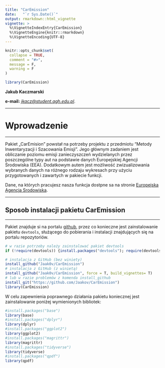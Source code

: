 ```yaml
---
title: "CarEmission"
date:   "`r Sys.Date()`"
output: rmarkdown::html_vignette
vignette: >
  %\VignetteIndexEntry{CarEmission}
  %\VignetteEngine{knitr::rmarkdown}
  %\VignetteEncoding{UTF-8}
---
```


```r
knitr::opts_chunk$set(
  collapse = TRUE,
  comment = "#>",
  message = F, 
  warning = F
)
```

```r
library(CarEmission)
```


**Jakub Kaczmarski**

**e-mail:** *[jkacz@student.agh.edu.pl](jkacz@student.agh.edu.pl)*.

***
# Wprowadzenie
***

Pakiet „CarEmision” powstał na potrzeby projektu z przedmiotu "Metody Inwentaryzacji 
i Szacowania Emisji".
Jego głównym zadaniem jest obliczanie poziomu emisji zanieczyszczeń wydzielanych przez poszczególne typy aut na podstawie danych Europejskiej Agencji Środowiska (EEA). Dodatkowym autem jest możliwość zwizualizowania wybranych danych na różnego rodzaju wykresach przy użyciu przygotowanych i zawartych w pakiecie funkcji.


Dane, na których pracujesz nasza funkcja dostpne sa na stronie [Europejska Agencja Srodowiska](https://www.eea.europa.eu/).



***
## Sposob instalacji pakietu CarEmission
***

Pakiet znajduje si na portalu [github](https://github.com/), przez co konieczne jest zainstalowanie pakietu `devtools`, służącego do pobierania i instalacji znajdujących się na portalu repozytoriów.

```r
# w razie potrzeby należy zainstalować pakiet devtools
if (!require(devtools)) {install.packages("devtools"); require(devtools)}

# instalacja z GitHub (bez winiety)
install_github("Jaak0v/CarEmission")
# instalacja z GitHub (z winietą)
install_github("Jaak0v/CarEmission", force = T, build_vignettes= T)
# lub w razie problemów z komenda install_github
install_git("https://github.com/Jaakov/CarEmission")
library(CarEmission)
```

W celu zapewnienia poprawnego działania pakietu koniecznej jest zainstalowanie poniżej wymienionych bibliotek: 
```r
#install.packages("base")
library(base)
#install.packages("dplyr")
library(dplyr)
#install.packages("ggplot2")
library(ggplot2)
#install.packages("magrittr")
library(magrittr)
#install.packages("tidyverse")
library(tidyverse)
#install.packages("qpdf")
library(qpdf)
```

